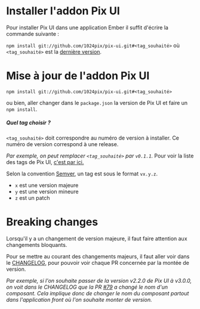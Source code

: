 
<Meta title='Utiliser Pix UI/Installation' />

# Installer l'addon Pix UI

Pour installer Pix UI dans une application Ember il suffit d'écrire la commande suivante :

`npm install git://github.com/1024pix/pix-ui.git#<tag_souhaité>` où `<tag_souhaité>` est la [dernière version](https://github.com/1024pix/pix-ui/tags).


# Mise à jour de l'addon Pix UI <a id="Addon"></a>

`npm install git://github.com/1024pix/pix-ui.git#<tag_souhaité>`

ou bien, aller changer dans le `package.json` la version de Pix UI et faire un `npm install`.

##### Quel tag choisir ?

`<tag_souhaité>` doit correspondre au numéro de version à installer. Ce numéro de version correspond à une release.

*Par exemple, on peut remplacer `<tag_souhaité>` par `v0.1.1`.*
Pour voir la liste des tags de Pix UI, [c'est par ici.](https://github.com/1024pix/pix-ui/tags)

Selon la convention [Semver](https://semver.org/lang/fr/), un tag est sous le format `vx.y.z`.
- `x` est une version majeure
- `y` est une version mineure
- `z` est un patch

# Breaking changes

Lorsqu'il y a un changement de version majeure, il faut faire attention aux changements bloquants.

Pour se mettre au courant des changements majeurs, il faut aller voir dans le [CHANGELOG](https://github.com/1024pix/pix-ui/blob/dev/CHANGELOG.md), pour pouvoir voir chaque PR concernée par la montée de version.

*Par exemple, si l'on souhaite passer de la version v2.2.0 de Pix UI à v3.0.0, on voit dans le CHANGELOG que la PR [#79](https://github.com/1024pix/pix-ui/pull/79) a changé le nom d'un composant.
Cela implique donc de changer le nom du composant partout dans l'application front où l'on souhaite monter de version.*
